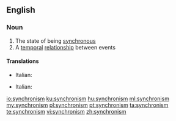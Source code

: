 ==English==

===Noun===
{{wikipedia}}
{{en-noun|~}}

# The state of being [[synchronous]]
# A [[temporal]] [[relationship]] between events

====Translations====
{{trans-top|state of being synchronous}}
* Italian: {{t+|it|sincronismo|m}}
{{trans-mid}}
{{trans-bottom}}

{{trans-top|a temporal relationship between events}}
* Italian: {{t+|it|sincronismo|m}}
{{trans-mid}}
{{trans-bottom}}

[[io:synchronism]]
[[ku:synchronism]]
[[hu:synchronism]]
[[ml:synchronism]]
[[my:synchronism]]
[[pl:synchronism]]
[[pt:synchronism]]
[[ta:synchronism]]
[[te:synchronism]]
[[vi:synchronism]]
[[zh:synchronism]]